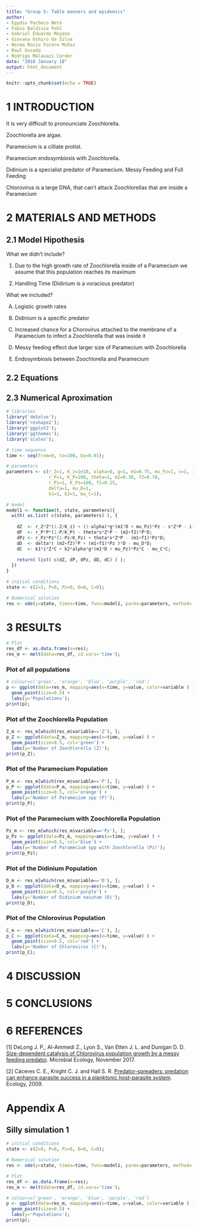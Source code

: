 ```yaml
---
title: "Group 5: Table manners and epidemics"
author: 
- Egydio Pacheco Neto
- Fabio Baldivia Pohl
- Gabriel Eduardo Moyano
- Giovana Oshiro da Silva
- Norma Rocio Forero Muñoz
- Raul Ossada
- Rodrigo Malavazi Corder
date: "2018 January 18"
output: html_document
---
```


```r
knitr::opts_chunk$set(echo = TRUE)
```
# 1 INTRODUCTION

It is very difficult to pronounciate Zoochlorella.

Zoochlorella are algae.

Paramecium is a cilliate protist.

Paramecium endosymbiosis with Zoochlorella.

Didinium is a specialist predator of Paramecium. Messy Feeding and Full Feeding

Chlorovirus is a large DNA, that can't attack Zoochlorellas that are inside a Paramecium

# 2 MATERIALS AND METHODS

## 2.1 Model Hipothesis

What we didn't include?

1) Due to the high growth rate of Zoochlorella inside of a Paramecium we assume that this population reaches its maximum

2) Handling Time (Didinium is a voracious predator)


What we included?

A) Logistic growth rates

B) Didinium is a specific predator

C) Increased chance for a Chorovirus attached to the membrane of a Paramecium to infect a Zoochlorella that was inside it

D) Messy feeding effect due larger size of Paramecium with Zoochlorella

E) Endosymbiosis between Zoochlorella and Paramecium

## 2.2 Equations

\begin{align*} 
\frac{dZ}{dt}&=r_{Z} Z \left(1-\frac{Z}{K_{Z}}\right) + (1-\alpha) g (m_{1} D + \mu_{P_{Z}}) P_{Z} - s Z P - i Z C \\ 
\frac{dP}{dt}&=r_{P} P \left(1-\frac{P}{K_{P}}\right) - \theta s Z P - (m_{2} + f_{2}) P D \\
\frac{dP_{Z}}{dt}&=r_{P_{z}} P_{z} \left(1-\frac{P_{Z}}{K_{P_{Z}}}\right) + \theta s Z P - (m_{1} + f_{1}) P_{Z} D \\
\frac{dD}{dt}&=\delta \left[ (m_{2} + f_{2}) P + (m_{1} + f_{1}) P_{Z} \right] D - \mu_{D} D \\
\frac{dC}{dt}&=K_{1} i Z C + K_{2} \alpha g (m_{1} D + \mu_{P_{Z}}) P_{Z} C - \mu_{C} C
\end{align*}


## 2.3 Numerical Aproximation

```r
# libraries
library('deSolve');
library('reshape2');
library('ggplot2');
library('ggthemes');
library('scales');

# time sequence 
time <- seq(from=0, to=300, by=0.01);

# parameters
parameters <- c(r_Z=1, K_z=1e10, alpha=0, g=1, m1=0.75, mu_Pz=1, s=1, i=1, 
                r_P=1, K_P=100, theta=1, m2=0.30, f2=0.70,
                r_Pz=1, K_Pz=100, f1=0.25, 
                delta=1, mu_D=1, 
                k1=1, k2=1, mu_C=1);

# model
model1 <- function(t, state, parameters){
  with( as.list( c(state, parameters) ), {
    
    dZ  <- r_Z*Z*(1-Z/K_z) + (1-alpha)*g*(m1*D + mu_Pz)*Pz - s*Z*P - i*Z*C;
    dP  <- r_P*P*(1-P/K_P) - theta*s*Z*P - (m2+f2)*P*D;
    dPz <- r_Pz*Pz*(1-Pz/K_Pz) + theta*s*Z*P - (m1+f1)*Pz*D;
    dD  <- delta*( (m2+f2)*P + (m1+f1)*Pz )*D - mu_D*D;
    dC  <- k1*i*Z*C + k2*alpha*g*(m1*D + mu_Pz)*Pz*C - mu_C*C;
    
    return( list( c(dZ, dP, dPz, dD, dC) ) );
  })
}

# initial conditions
state <- c(Z=1, P=0, Pz=0, D=0, C=0);

# Numerical solution
res <- ode(y=state, times=time, func=model1, parms=parameters, method='lsoda');
```

\newpage
# 3 RESULTS

```r
# Plot
res_df <- as.data.frame(x=res);
res_m <- melt(data=res_df, id.vars='time');
```

### Plot of all populations
```r
# colour=c('green', 'orange', 'blue', 'purple', 'red')
p <- ggplot(data=res_m, mapping=aes(x=time, y=value, color=variable ) ) + 
  geom_point(size=0.5) + 
  labs(y='Populations');
print(p);
```

\newpage
### Plot of the Zoochlorella Population
```r
Z_m <- res_m[which(res_m$variable=='Z'), ];
p_Z <- ggplot(data=Z_m, mapping=aes(x=time, y=value) ) + 
  geom_point(size=0.5, col='green') + 
  labs(y='Number of Zoochlorella (Z)');
print(p_Z);
```

\newpage
### Plot of the Paramecium Population
```r
P_m <- res_m[which(res_m$variable=='P'), ];
p_P <- ggplot(data=P_m, mapping=aes(x=time, y=value) ) + 
  geom_point(size=0.5, col='orange') + 
  labs(y='Number of Paramecium spp (P)');
print(p_P);
```

\newpage
### Plot of the Paramecium with Zoochlorella Population
```r
Pz_m <- res_m[which(res_m$variable=='Pz'), ];
p_Pz <- ggplot(data=Pz_m, mapping=aes(x=time, y=value) ) + 
  geom_point(size=0.5, col='blue') + 
  labs(y='Number of Paramecium spp with Zoochlorella (Pz)');
print(p_Pz);
```

\newpage
### Plot of the Didinium Population
```r
D_m <- res_m[which(res_m$variable=='D'), ];
p_D <- ggplot(data=D_m, mapping=aes(x=time, y=value) ) + 
  geom_point(size=0.5, col='purple') + 
  labs(y='Number of Didinium nasutum (D)');
print(p_D);
```

\newpage
### Plot of the Chlorovirus Population
```r
C_m <- res_m[which(res_m$variable=='C'), ];
p_C <- ggplot(data=C_m, mapping=aes(x=time, y=value) ) + 
  geom_point(size=0.5, col='red') + 
  labs(y='Number of Chlorovirus (C)');
print(p_C);
```

# 4 DISCUSSION

# 5 CONCLUSIONS

# 6 REFERENCES
[1] DeLong J. P., Al-Ammedi Z., Lyon S., Van Etten J. L. and Dunigan D. D. [Size-dependent catalysis of Chlorovirus population growth by a messy feeding predator](https://link.springer.com/article/10.1007%2Fs00248-017-1106-8). Microbial Ecology, November 2017.

[2] Cáceres C. E., Knight C. J. and Hall S. R. [Predator-spreaders: predation can enhance parasite success in a planktonic host-parasite system](http://onlinelibrary.wiley.com/doi/10.1890/08-2154.1/abstract). Ecology, 2009.



\newpage
# Appendix A


## Silly simulation 1
```r
# initial conditions
state <- c(Z=0, P=0, Pz=0, D=0, C=0);

# Numerical solution
res <- ode(y=state, times=time, func=model1, parms=parameters, method='lsoda');

# Plot
res_df <- as.data.frame(x=res);
res_m <- melt(data=res_df, id.vars='time');

# colour=c('green', 'orange', 'blue', 'purple', 'red')
p <- ggplot(data=res_m, mapping=aes(x=time, y=value, color=variable ) ) + 
  geom_point(size=0.5) + 
  labs(y='Populations');
print(p);
```

